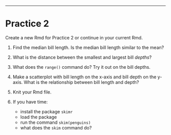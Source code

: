 

---

# Practice 2

Create a new Rmd for Practice 2 or continue in your current Rmd.

1. Find the median bill length. Is the median bill length similar to the mean?

1. What is the distance between the smallest and largest bill *depths*?

1. What does the `range()` command do? Try it out on the bill depths.

1. Make a scatterplot with bill length on the x-axis and bill depth on the y-axis. What is the relationship between bill length and depth?

1. Knit your Rmd file. 

1. If you have time: 
    * install the package `skimr`
    * load the package 
    * run the command `skim(penguins)`
    * what does the `skim` command do?


